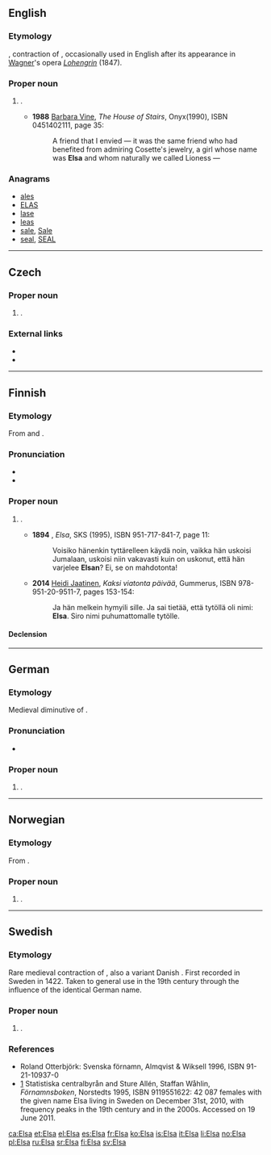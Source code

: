 {{also|elsa}}
==English==

===Etymology===
{{etyl|de|en}} {{term|Elsa|lang=de}}, contraction of {{term|Elisabeth|lang=de}}, occasionally used in English after its appearance in [[Wagner]]'s opera ''[[Lohengrin]]'' (1847).

===Proper noun===
{{en-proper noun}}

# {{given name|female|from=Hebrew}}.
#* '''1988''' [[w:Ruth Rendell|Barbara Vine]], ''The House of Stairs'', Onyx(1990), ISBN 0451402111, page 35:
#*: A friend that I envied — it was the same friend who had benefited from admiring Cosette's jewelry, a girl whose name was '''Elsa''' and whom naturally we called Lioness —  

===Anagrams===
* [[ales#English|ales]]
* [[ELAS#English|ELAS]]
* [[lase#English|lase]]
* [[leas#English|leas]]
* [[sale#English|sale]], [[Sale#English|Sale]]
* [[seal#English|seal]], [[SEAL#English|SEAL]]

----

==Czech==

===Proper noun===
{{cs-proper noun|g=f}}

# {{given name|female|lang=cs}}.

===External links===
* {{R:KNLA}}
* {{R:SSJC}}

----

==Finnish==

===Etymology===
From {{etyl|de|fi}} and {{etyl|sv|fi}} {{m|de|Elsa}}.

===Pronunciation===
* {{IPA|lang=fi|[ˈelsɑ]}}
* {{hyphenation|El|sa|lang=fi}}

===Proper noun===
{{fi-proper noun}}

# {{given name|female|lang=fi}}.
#* '''1894''' {{w|Teuvo Pakkala}}, ''Elsa'', SKS (1995), ISBN 951-717-841-7, page 11:
#*:Voisiko hänenkin tyttärelleen käydä noin, vaikka hän uskoisi Jumalaan, uskoisi niin vakavasti kuin on uskonut, että hän varjelee '''Elsan'''? Ei, se on mahdotonta!
#* '''2014''' [[w:fi:Heidi Jaatinen|Heidi Jaatinen]], ''Kaksi viatonta päivää'', Gummerus, ISBN 978-951-20-9511-7, pages 153-154:
#*:Ja hän melkein hymyili sille. Ja sai tietää, että tytöllä oli nimi: '''Elsa'''. Siro nimi puhumattomalle tytölle.

====Declension====
{{fi-decl-kala|Els|||a}}

----

==German==

===Etymology===
Medieval diminutive of {{term|Elisabeth|lang=de}}.

===Pronunciation===
* {{IPA|/ˈʔɛlza/|lang=de}}

===Proper noun===
{{head|de|proper noun}}

# {{given name|female|lang=de}}. 

----

==Norwegian==

===Etymology===
From {{term|Elisabet|lang=no}}.

===Proper noun===
{{head|no|proper noun}}

# {{given name|female|lang=no}}. 

----

==Swedish==

===Etymology===
Rare medieval contraction of {{term|Elisabet|lang=sv}}, also a variant Danish {{term|Else|lang=da}}. First recorded in Sweden in 1422. Taken to general use in the 19th century through the influence of the identical German name.

===Proper noun===
{{head|sv|proper noun}}

# {{given name|female|lang=sv}}.

===References===
* Roland Otterbjörk: Svenska förnamn, Almqvist & Wiksell 1996, ISBN 91-21-10937-0
* [http://www.scb.se/Pages/NameSearch____259432.aspx] Statistiska centralbyrån and Sture Allén, Staffan Wåhlin, ''Förnamnsboken'', Norstedts 1995, ISBN 9119551622: 42 087 females with the given name Elsa living in Sweden on December 31st, 2010, with frequency peaks in the 19th century and in the 2000s. Accessed on 19 June 2011.

[[ca:Elsa]]
[[et:Elsa]]
[[el:Elsa]]
[[es:Elsa]]
[[fr:Elsa]]
[[ko:Elsa]]
[[is:Elsa]]
[[it:Elsa]]
[[li:Elsa]]
[[no:Elsa]]
[[pl:Elsa]]
[[ru:Elsa]]
[[sr:Elsa]]
[[fi:Elsa]]
[[sv:Elsa]]
